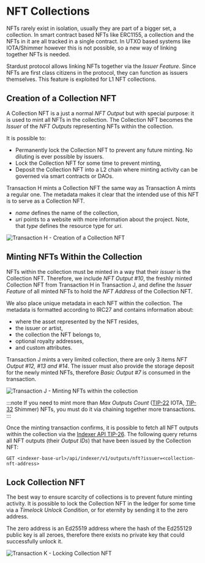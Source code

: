 # NFT Collections

NFTs rarely exist in isolation, usually they are part of a bigger set, a collection. In smart contract based NFTs like ERC1155, a
collection and the NFTs in it are all tracked in a single contract. In UTXO based systems like IOTA/Shimmer however this
is not possible, so a new way of linking together NFTs is needed.

Stardust protocol allows linking NFTs together via the _Issuer Feature_. Since NFTs are first class citizens in the protocol,
they can function as issuers themselves. This feature is exploited for L1 NFT collections.

## Creation of a Collection NFT

A Collection NFT is a just a normal _NFT Output_ but with special purpose: it is used to mint all NFTs in the collection.
The Collection NFT becomes the _Issuer_ of the _NFT Outputs_ representing NFTs within the collection.

It is possible to:
 - Permanently lock the Collection NFT to prevent any future minting. No diluting is ever possible by issuers.
 - Lock the Collection NFT for some time to prevent minting,
 - Deposit the Collection NFT into a L2 chain where minting activity can be governed via smart contracts or DAOs.

Transaction H mints a Collection NFT the same way as Transaction A mints a regular one. The metadata makes it clear
that the intended use of this NFT is to serve as a Collection NFT.
 - _name_ defines the name of the collection,
 - _uri_ points to a website with more information about the project. Note, that _type_ defines the resource type for _uri_.

![Transaction H - Creation of a Collection NFT](/img/stardust_explanations/stardust_ledger_anatomy/nft_transaction/tx_H.svg)


## Minting NFTs Within the Collection

NFTs within the collection must be minted in a way that their _issuer_ is the Collection NFT. Therefore, we include
_NFT Output #10_, the freshly minted Collection NFT from Transaction H in Transaction J, and define the _Issuer Feature_
of all minted NFTs to hold the _NFT Address_ of the Collection NFT.

We also place unique metadata in each NFT within the collection. The metadata is formatted according to IRC27 and contains
information about:
 - where the asset represented by the NFT resides,
 - the issuer or artist,
 - the collection the NFT belongs to,
 - optional royalty addresses,
 - and custom attributes.

Transaction J mints a very limited collection, there are only 3 items _NFT Output #12, #13 and #14_. The issuer must
also provide the storage deposit for the newly minted NFTs, therefore _Basic Output #7_ is consumed in the transaction.

![Transaction J - Minting NFTs within the collection](/img/stardust_explanations/stardust_ledger_anatomy/nft_transaction/tx_J.svg)

:::note
If you need to mint more than _Max Outputs Count_ ([TIP-22](https://github.com/Wollac/protocol-rfcs/blob/protocol-parameters/tips/TIP-0022/tip-0022.md#detailed-design) IOTA, [TIP-32](https://github.com/iotaledger/tips/blob/shimmer-params/tips/TIP-0032/tip-0032.md#global-parameters) Shimmer) NFTs, you must do it via chaining together more transactions.
:::

Once the minting transaction confirms, it is possible to fetch all NFT outputs within the collection via the [Indexer API TIP-26](https://github.com/iotaledger/tips/blob/indexer-api/tips/TIP-0026/tip-0026.md). The following query returns all NFT outputs (their _Output IDs_)
that have been issued by the Collection NFT:

```
GET <indexer-base-url>/api/indexer/v1/outputs/nft?issuer=<collection-nft-address>
```

## Lock Collection NFT

The best way to ensure scarcity of collections is to prevent future minting activity. It is possible to lock the
Collection NFT in the ledger for some time via a _Timelock Unlock Condition_, or for eternity by sending it to the zero address.

The zero address is an Ed25519 address where the hash of the Ed255129 public key is all zeroes, therefore there exists no
private key that could successfully unlock it.

![Transaction K - Locking Collection NFT](/img/stardust_explanations/stardust_ledger_anatomy/nft_transaction/tx_K.svg)
